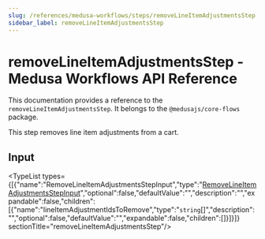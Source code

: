 ```yaml
---
slug: /references/medusa-workflows/steps/removeLineItemAdjustmentsStep
sidebar_label: removeLineItemAdjustmentsStep
---
```



# removeLineItemAdjustmentsStep - Medusa Workflows API Reference

This documentation provides a reference to the `removeLineItemAdjustmentsStep`. It belongs to the `@medusajs/core-flows` package.

This step removes line item adjustments from a cart.

## Input

<TypeList types={[{"name":"RemoveLineItemAdjustmentsStepInput","type":"[RemoveLineItemAdjustmentsStepInput](../../../interfaces/core_flows.RemoveLineItemAdjustmentsStepInput/page.mdx)","optional":false,"defaultValue":"","description":"","expandable":false,"children":[{"name":"lineItemAdjustmentIdsToRemove","type":"`string`[]","description":"","optional":false,"defaultValue":"","expandable":false,"children":[]}]}]}  sectionTitle="removeLineItemAdjustmentsStep"/>
